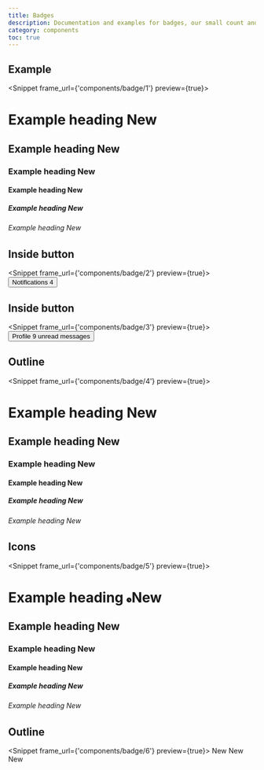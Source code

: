 ```yaml
---
title: Badges
description: Documentation and examples for badges, our small count and labeling component.
category: components
toc: true
---
```


## Example
<Snippet frame_url={'components/badge/1'} preview={true}>
    <Fragment slot="html">
        <h1>Example heading <span class="badge">New</span></h1>
        <h2>Example heading <span class="badge">New</span></h2>
        <h3>Example heading <span class="badge">New</span></h3>
        <h4>Example heading <span class="badge">New</span></h4>
        <h5>Example heading <span class="badge">New</span></h5>
        <h6>Example heading <span class="badge">New</span></h6>
    </Fragment>
</Snippet>

## Inside button
<Snippet frame_url={'components/badge/2'} preview={true}>
    <Fragment slot="html">
        <button type="button" class="btn btn-primary">
            Notifications <span class="badge">4</span>
        </button>
    </Fragment>
</Snippet>

## Inside button
<Snippet frame_url={'components/badge/3'} preview={true}>
    <Fragment slot="html">
        <button type="button" class="btn btn-primary">
            Profile <span class="badge">9</span>
            <span class="sr">unread messages</span>
        </button>
    </Fragment>
</Snippet>

## Outline
<Snippet frame_url={'components/badge/4'} preview={true}>
    <Fragment slot="html">
        <h1>Example heading <span class="badge">New</span></h1>
        <h2>Example heading <span class="badge">New</span></h2>
        <h3>Example heading <span class="badge">New</span></h3>
        <h4>Example heading <span class="badge">New</span></h4>
        <h5>Example heading <span class="badge">New</span></h5>
        <h6>Example heading <span class="badge">New</span></h6>
    </Fragment>
</Snippet>

## Icons
<Snippet frame_url={'components/badge/5'} preview={true}>
    <Fragment slot="html">
        <h1>Example heading <span class="badge"><svg width="10" height="10" aria-hidden="true" xmlns="http://www.w3.org/2000/svg" fill="currentColor"
                                                     viewBox="0 0 20 20">
                <path
                    d="M10 0a10 10 0 1 0 10 10A10.011 10.011 0 0 0 10 0Zm3.982 13.982a1 1 0 0 1-1.414 0l-3.274-3.274A1.012 1.012 0 0 1 9 10V6a1 1 0 0 1 2 0v3.586l2.982 2.982a1 1 0 0 1 0 1.414Z"/></svg>New</span></h1>
        <h2>Example heading <span class="badge">New</span></h2>
        <h3>Example heading <span class="badge">New</span></h3>
        <h4>Example heading <span class="badge">New</span></h4>
        <h5>Example heading <span class="badge">New</span></h5>
        <h6>Example heading <span class="badge">New</span></h6>
    </Fragment>
</Snippet>

## Outline
<Snippet frame_url={'components/badge/6'} preview={true}>
    <Fragment slot="html">
        <span class="badge"
              style="--xii-badge-background: transparent; --xii-badge-color: red; --xii-badge-border: 1px solid red;">New</span>
        <span class="badge"
              style="--xii-badge-background: transparent; --xii-badge-color: green; --xii-badge-border: 1px solid green;">New</span>
        <span class="badge"
              style="--xii-badge-background: transparent; --xii-badge-color: yellow; --xii-badge-border: 1px solid yellow;">New</span>
    </Fragment>
</Snippet>